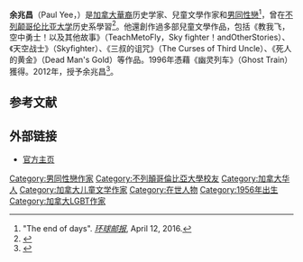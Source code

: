 {{Infobox writer <!-- for more information see [[:Template:Infobox_writer/doc|:Template:Infobox writer/doc]] -->
| image       = <!-- only free-content images are allowed for depicting living people - see [[WP:NONFREE|WP:NONFREE]] -->
| name        = 余兆昌
| pseudonym   =  
| birth_date   = 1956年10月1日
| birth_place  = 加拿大[[薩斯喀徹溫省|薩斯喀徹溫省]]{{link-en|Spalding}}
| occupation  = 作家
| nationality = 加拿大
| period      = 1983 - 
| genre       = 
| movement    = 
| notableworks = {{link-en|Saltwater City: An Illustrated History of the Chinese in Vancouver}}; Ghost Train; Teach Me to Fly, Skyfighter; The Curses of Third Uncle; Dead Man’s Gold
| influences  = 
| influenced  = 
| website     = {{URL|http://www.paulyee.ca}}
}}'''余兆昌'''（Paul Yee，{{bd|1956年|10月1日||}}）是[[加拿大|加拿大]][[華裔|華裔]]历史学家、兒童文學作家和[[男同性戀|男同性戀]]<ref>"The end of days". ''[[环球邮报|环球邮报]]'', April 12, 2016.</ref>，曾在[[不列颠哥伦比亚大学|不列颠哥伦比亚大学]]历史系學習<ref>{{Cite web|title=论加拿大华裔作家余兆昌的儿童文学创作|url=http://webcache.googleusercontent.com/search?q=cache:XW6NrvJD5XgJ:xbskb.zjnu.edu.cn/oa/pdfdow.aspx%3FSid%3D201103009+&cd=3&hl=zh-CN&ct=clnk|accessdate=|author=浙江师范大学学报（社会科学版）|date=|format=|publisher=|language=|archive-date=2021-02-03|archive-url=https://web.archive.org/web/20210203041737/http://webcache.googleusercontent.com/search?q=cache%3AXW6NrvJD5XgJ%3Axbskb.zjnu.edu.cn%2Foa%2Fpdfdow.aspx%3FSid%3D201103009+&cd=3&hl=zh-CN&ct=clnk|dead-url=no}}</ref>。他還創作過多部兒童文學作品，包括《教我飞，空中勇士！以及其他故事》（TeachMetoFly，Sky fighter！andOtherStories）、《天空战士》（Skyfighter）、《三叔的诅咒》（The Curses of Third Uncle）、《死人的黄金》（Dead Man's Gold）等作品。1996年憑藉《幽灵列车》（Ghost Train）獲得{{link-en|总督英语儿童文学奖|Governor General's Award for English-language children's literature}}。2012年，{{link-en|加拿大作家信托基金|Writers' Trust of Canada}}授予余兆昌{{link-en|维基-梅特卡夫青少年文学奖|Vicky Metcalf Award for Literature for Young People}}<ref>{{Cite web |url=http://www.writerstrust.com/Awards/Vicky-Metcalf-Award-for-Children-s-Literature/Past-Winners/Paul-Yee.aspx |title=存档副本 |access-date=2021-01-29 |archive-date=2016-03-04 |archive-url=https://web.archive.org/web/20160304043333/http://www.writerstrust.com/Awards/Vicky-Metcalf-Award-for-Children-s-Literature/Past-Winners/Paul-Yee.aspx |dead-url=no }}</ref>。

== 参考文献 ==
{{Reflist|2}}

== 外部链接 ==

* [http://www.paulyee.ca/ 官方主页] {{Wayback|url=http://www.paulyee.ca/ |date=20201109215219 }}
{{Authority control}}
[[Category:男同性戀作家|Category:男同性戀作家]]
[[Category:不列顛哥倫比亞大學校友|Category:不列顛哥倫比亞大學校友]]
[[Category:加拿大华人|Category:加拿大华人]]
[[Category:加拿大儿童文学作家|Category:加拿大儿童文学作家]]
[[Category:在世人物|Category:在世人物]]
[[Category:1956年出生|Category:1956年出生]]
[[Category:加拿大LGBT作家|Category:加拿大LGBT作家]]